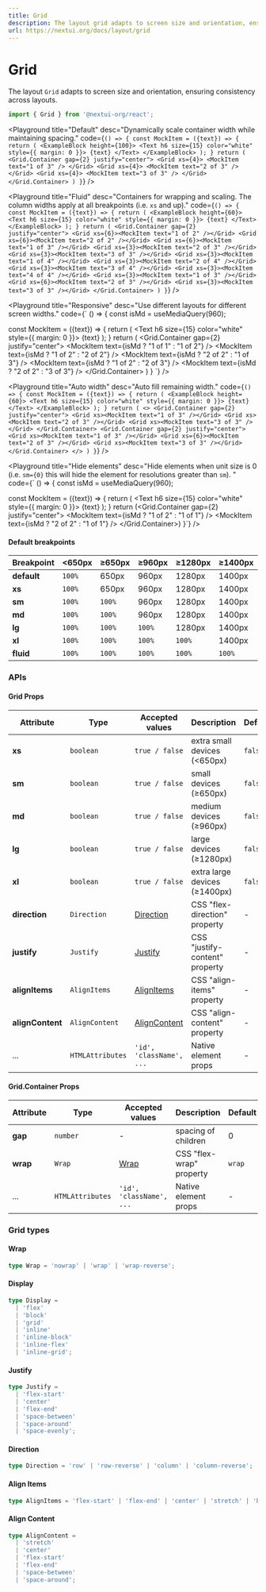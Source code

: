 ```yaml
---
title: Grid
description: The layout grid adapts to screen size and orientation, ensuring consistency across layouts.
url: https://nextui.org/docs/layout/grid
---
```


# Grid

The layout `Grid` adapts to screen size and orientation, ensuring consistency across layouts.

```jsx
import { Grid } from '@nextui-org/react';
```

<CarbonAd />

<Spacer y={2} />

<Playground
  title="Default"
  desc="Dynamically scale container width while maintaining spacing."
  code={`
() => {
  const MockItem = ({text}) => {
    return (
        <ExampleBlock height={100}>
            <Text h6 size={15} color="white" style={{ margin: 0 }}>
                {text}
            </Text>
        </ExampleBlock>
    );
}
return (
<Grid.Container gap={2} justify="center">
  <Grid xs={4}>
    <MockItem text="1 of 3" />
  </Grid>
  <Grid xs={4}>
    <MockItem text="2 of 3" />
  </Grid>
  <Grid xs={4}>
    <MockItem text="3 of 3" />
  </Grid>
</Grid.Container>
) } `}
/>

<Playground
  title="Fluid"
  desc="Containers for wrapping and scaling. The column widths apply at all breakpoints (i.e. `xs` and up)."
  code={`
() => {
 const MockItem = ({text}) => {
    return (
        <ExampleBlock height={60}>
            <Text h6 size={15} color="white" style={{ margin: 0 }}>
                {text}
            </Text>
        </ExampleBlock>
    );
}
  return (
    <Grid.Container gap={2} justify="center">
      <Grid xs={6}><MockItem text="1 of 2" /></Grid>
      <Grid xs={6}><MockItem text="2 of 2" /></Grid>
      <Grid xs={6}><MockItem text="1 of 3" /></Grid>
      <Grid xs={3}><MockItem text="2 of 3" /></Grid>
      <Grid xs={3}><MockItem text="3 of 3" /></Grid>
      <Grid xs={3}><MockItem text="1 of 4" /></Grid>
      <Grid xs={3}><MockItem text="2 of 4" /></Grid>
      <Grid xs={3}><MockItem text="3 of 4" /></Grid>
      <Grid xs={3}><MockItem text="4 of 4" /></Grid>
      <Grid xs={3}><MockItem text="1 of 3" /></Grid>
      <Grid xs={6}><MockItem text="2 of 3" /></Grid>
      <Grid xs={3}><MockItem text="3 of 3" /></Grid>
    </Grid.Container>
  )
}
`}
/>

<Playground
  title="Responsive"
  desc="Use different layouts for different screen widths."
  code={`
() => {
 const isMd = useMediaQuery(960);
 
 const MockItem = ({text}) => {
    return (
        <ExampleBlock height={60}>
            <Text h6 size={15} color="white" style={{ margin: 0 }}>
                {text}
            </Text>
        </ExampleBlock>
    );
}
  return (
    <Grid.Container gap={2} justify="center">
      <Grid xs={12} md={6}><MockItem text={isMd ? "1 of 1" : "1 of 2"} /></Grid>
      <Grid xs={6} md={6}><MockItem text={isMd ? "1 of 2" : "2 of 2"} /></Grid>
      <Grid xs={6} md={3}><MockItem text={isMd ? "2 of 2" : "1 of 3"} /></Grid>
      <Grid xs={6} md={3}><MockItem text={isMd ? "1 of 2" : "2 of 3"} /></Grid>
      <Grid xs={6} md={3}><MockItem text={isMd ? "2 of 2" : "3 of 3"} /></Grid>
    </Grid.Container>
  )
}
`}
/>

<Playground
  title="Auto width"
  desc="Auto fill remaining width."
  code={`
() => {
  const MockItem = ({text}) => {
    return (
        <ExampleBlock height={60}>
            <Text h6 size={15} color="white" style={{ margin: 0 }}>
                {text}
            </Text>
        </ExampleBlock>
    );
}
  return (
    <>
      <Grid.Container gap={2} justify="center">
        <Grid xs><MockItem text="1 of 3" /></Grid>
        <Grid xs><MockItem text="2 of 3" /></Grid>
        <Grid xs><MockItem text="3 of 3" /></Grid>
      </Grid.Container>
      <Grid.Container gap={2} justify="center">
        <Grid xs><MockItem text="1 of 3" /></Grid>
        <Grid xs={6}><MockItem text="2 of 3" /></Grid>
        <Grid xs><MockItem text="3 of 3" /></Grid>
      </Grid.Container>
    </>
  )
}
`}
/>

<Playground
  title="Hide elements"
  desc="Hide elements when unit size is 0 (i.e. `sm={0}` this will hide the element for resolutions greater than  `sm`). "
  code={`
() => {
 const isMd = useMediaQuery(960);
 
 const MockItem = ({text}) => {
    return (
        <ExampleBlock height={60}>
            <Text h6 size={15} color="white" style={{ margin: 0 }}>
                {text}
            </Text>
        </ExampleBlock>
    );
}
return (<Grid.Container gap={2} justify="center">
  <Grid xs={6} sm={0}>
    <MockItem text={isMd ? "1 of 2" : "1 of 1"} />
  </Grid>
  <Grid xs={6} sm={0}>
    <MockItem text={isMd ? "2 of 2" : "1 of 1"} />
  </Grid>
  <Grid xs={12}>
    <MockItem text="1 of 1" />
  </Grid>
  <Grid xs={12}>
    <MockItem text="1 of 1" />
  </Grid>
</Grid.Container>) 
}`}
/>

<Spacer y={2} />

#### Default breakpoints

| Breakpoint  | <650px | ≥650px | ≥960px | ≥1280px | ≥1400px |
| ----------- | ------ | ------ | ------ | ------- | ------- |
| **default** | `100%` | 650px  | 960px  | 1280px  | 1400px  |
| **xs**      | `100%` | 650px  | 960px  | 1280px  | 1400px  |
| **sm**      | `100%` | `100%` | 960px  | 1280px  | 1400px  |
| **md**      | `100%` | `100%` | 960px  | 1280px  | 1400px  |
| **lg**      | `100%` | `100%` | `100%` | 1280px  | 1400px  |
| **xl**      | `100%` | `100%` | `100%` | `100%`  | 1400px  |
| **fluid**   | `100%` | `100%` | `100%` | `100%`  | `100%`  |

<Spacer y={3} />

### APIs

<Spacer y={2} />

#### Grid Props

| Attribute        | Type             | Accepted values                | Description                    | Default |
| ---------------- | ---------------- | ------------------------------ | ------------------------------ | ------- |
| **xs**           | `boolean`        | `true / false`                 | extra small devices (<650px)   | `false` |
| **sm**           | `boolean`        | `true / false`                 | small devices (≥650px)         | `false` |
| **md**           | `boolean`        | `true / false`                 | medium devices (≥960px)        | `false` |
| **lg**           | `boolean`        | `true / false`                 | large devices (≥1280px)        | `false` |
| **xl**           | `boolean`        | `true / false`                 | extra large devices (≥1400px)  | `false` |
| **direction**    | `Direction`      | [Direction](#direction)        | CSS "flex-direction" property  | -       |
| **justify**      | `Justify`        | [Justify](#justify)            | CSS "justify-content" property | -       |
| **alignItems**   | `AlignItems`     | [AlignItems](#align-items)     | CSS "align-items" property     | -       |
| **alignContent** | `AlignContent`   | [AlignContent](#align-content) | CSS "align-content" property   | -       |
| ...              | `HTMLAttributes` | `'id', 'className', ...`       | Native element props           | -       |

<Spacer y={2} />

#### Grid.Container Props

| Attribute | Type             | Accepted values          | Description              | Default |
| --------- | ---------------- | ------------------------ | ------------------------ | ------- |
| **gap**   | `number`         | -                        | spacing of children      | 0       |
| **wrap**  | `Wrap`           | [Wrap](#wrap)            | CSS "flex-wrap" property | `wrap`  |
| ...       | `HTMLAttributes` | `'id', 'className', ...` | Native element props     | -       |

### Grid types

<Spacer y={1} />

#### Wrap

```ts
type Wrap = 'nowrap' | 'wrap' | 'wrap-reverse';
```

#### Display

```ts
type Display =
  | 'flex'
  | 'block'
  | 'grid'
  | 'inline'
  | 'inline-block'
  | 'inline-flex'
  | 'inline-grid';
```

#### Justify

```ts
type Justify =
  | 'flex-start'
  | 'center'
  | 'flex-end'
  | 'space-between'
  | 'space-around'
  | 'space-evenly';
```

#### Direction

```ts
type Direction = 'row' | 'row-reverse' | 'column' | 'column-reverse';
```

#### Align Items

```ts
type AlignItems = 'flex-start' | 'flex-end' | 'center' | 'stretch' | 'baseline';
```

#### Align Content

```ts
type AlignContent =
  | 'stretch'
  | 'center'
  | 'flex-start'
  | 'flex-end'
  | 'space-between'
  | 'space-around';
```
